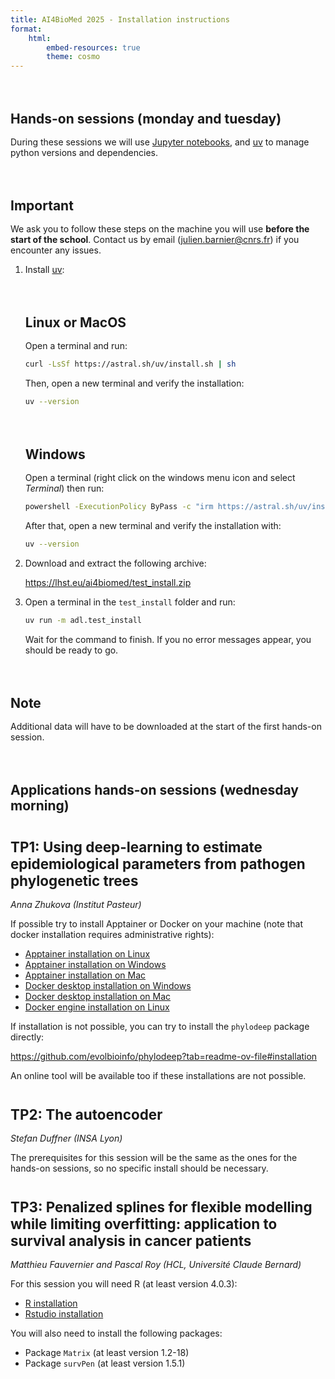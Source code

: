```yaml
---
title: AI4BioMed 2025 - Installation instructions
format:
    html:
        embed-resources: true
        theme: cosmo
---
```


<style>
#title-block-header {
    margin-bottom: 3rem;
}
#title-block-header h1 {
    font-size: 2.5rem;
}


h2 {
    margin: 4rem 0 1rem 0;
}

h3 {
    margin: 2.5rem 0 1rem 0;
    font-size: 1.4rem;
}

</style>



## Hands-on sessions (monday and tuesday)

During these sessions we will use [Jupyter notebooks](https://jupyter.org), and [uv](https://docs.astral.sh/uv/) to manage python versions and dependencies.

::: {.callout-warning}
## Important

We ask you to follow these steps on the machine you will use **before the start of the school**. Contact us by email ([julien.barnier@cnrs.fr](mailto:julien.barnier@cnrs.fr)) if you encounter any issues.
:::

<ol>
<li>Install [uv](https://docs.astral.sh/uv/getting-started/installation/):

::: {.panel-tabset}

## Linux or MacOS

Open a terminal and run:

```sh
curl -LsSf https://astral.sh/uv/install.sh | sh
```

Then, open a new terminal and verify the installation:

```sh
uv --version
```

## Windows

Open a terminal (right click on the windows menu icon and select *Terminal*) then run:

```sh
powershell -ExecutionPolicy ByPass -c "irm https://astral.sh/uv/install.ps1 | iex"
```

After that, open a new terminal and verify the installation with:

```sh
uv --version
```

:::
</li>
<li>

Download and extract the following archive:

<p><https://lhst.eu/ai4biomed/test_install.zip></p>

</li>
<li>
Open a terminal in the `test_install` folder and run:

```sh
uv run -m adl.test_install
```

Wait for the command to finish. If you no error messages appear, you should be ready to go.
</li>
</ol>


::: {.callout-note}
## Note

Additional data will have to be downloaded at the start of the first hands-on session.
:::


## Applications hands-on sessions (wednesday morning)


### TP1: Using deep-learning to estimate epidemiological parameters from pathogen phylogenetic trees

*Anna Zhukova (Institut Pasteur)*

If possible try to install Apptainer or Docker on your machine (note that docker installation requires administrative rights):

- [Apptainer installation on Linux](https://apptainer.org/docs/admin/main/installation.html#install-unprivileged-from-pre-built-binaries)
- [Apptainer installation on Windows](https://apptainer.org/docs/admin/main/installation.html#windows)
- [Apptainer installation on Mac](https://apptainer.org/docs/admin/main/installation.html#mac)
- [Docker desktop installation on Windows](https://docs.docker.com/desktop/setup/install/windows-install/)
- [Docker desktop installation on Mac](https://docs.docker.com/desktop/setup/install/mac-install/)
- [Docker engine installation on Linux](https://docs.docker.com/engine/install/)

If installation is not possible, you can try to install the `phylodeep` package directly:

<https://github.com/evolbioinfo/phylodeep?tab=readme-ov-file#installation>

An online tool will be available too if these installations are not possible.


### TP2: The autoencoder

*Stefan Duffner (INSA Lyon)*

The prerequisites for this session will be the same as the ones for the hands-on sessions, so no specific install should be necessary.

### TP3: Penalized splines for flexible modelling while limiting overfitting: application to survival analysis in cancer patients

*Matthieu Fauvernier and Pascal Roy (HCL, Université Claude Bernard)*

For this session you will need R (at least version 4.0.3):

- [R installation](https://cloud.r-project.org)
- [Rstudio installation](https://posit.co/download/rstudio-desktop/)

You will also need to install the following packages:

- Package `Matrix` (at least version 1.2-18)
- Package `survPen` (at least version 1.5.1)
